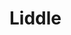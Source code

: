 
# Liddle

<ProjectDetails
  region="North"
  house="Clan Liddle"
  type="Clan"
  status="Not Started"
  warp="/warp liddle"
  projectLead=""
  dateStarted="Invalid Date"
  dateCompleted="Invalid Date"
/>
